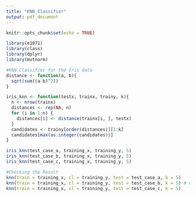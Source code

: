 ```yaml
---
title: "KNN_Classifier"
output: pdf_document
---
```


```r
knitr::opts_chunk$set(echo = TRUE)
```


```r
library(e1071)
library(class)
library(dplyr)
library(mvtnorm)

#KNN Classifier for the Iris data
distance <- function(a, b){
  sqrt(sum((a-b)^2))
}

iris_knn <- function(testx, trainx, trainy, k){
  n <- nrow(trainx)
  distances <- rep(NA, n)
  for (i in 1:n) {
    distances[i] <- distance(trainx[i, ], testx)
  }
  candidates <- trainy[order(distances)][1:k]
  candidates[max(as.integer(candidates))]
}

iris_knn(test_case_a, training_x, training_y, 5)
iris_knn(test_case_b, training_x, training_y, 5) 
iris_knn(test_case_c, training_x, training_y, 5)

#Checking the Result
knn(train = training_x, cl = training_y, test = test_case_a, k = 5)
knn(train = training_x, cl = training_y, test = test_case_b, k = 5) # will incorrectly label as virginica with this training data
knn(train = training_x, cl = training_y, test = test_case_c, k = 5)

```